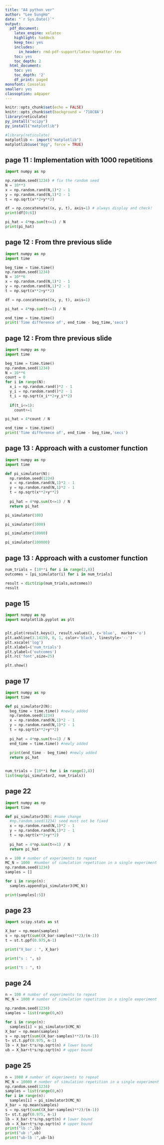 ```yaml
---
title: "A4 python ver"
author: "Lee SungHo"
date: "`r Sys.Date()`"
output:
  pdf_document:
    latex_engine: xelatex
    highlight: haddock
    keep_tex: yes
    includes:
      in_header: rmd-pdf-support/latex-topmatter.tex
    toc: yes
    toc_depth: 2
  html_document:
    toc: yes
    toc_depth: '2'
    df_print: paged
monofont: Consolas
smaller: yes
classoption: a4paper
---
```


```r
knitr::opts_chunk$set(echo = FALSE)
knitr::opts_chunk$set(background = '718CBA')
library(reticulate)
py_install("scipy")
py_install("matplotlib")
```

```r
#library(reticulate)
matplotlib <- import("matplotlib")
matplotlib$use("Agg", force = TRUE)
```

\newpage

## page 11 : Implementation with 1000 repetitions
```python
import numpy as np

np.random.seed(1234) # fix the random seed
N = 10**3
x = np.random.rand(N,1)*2 - 1 
y = np.random.rand(N,1)*2 - 1
t = np.sqrt(x**2+y**2) 

df = np.concatenate((x, y, t), axis=1) # always display and check!
print(df[0:6])

pi_hat = 4*np.sum(t<=1) / N
print(pi_hat)
```


\newpage
## page 12 : From thre previous slide
```python
import numpy as np
import time

beg_time = time.time()
np.random.seed(1234) 
N = 10**6
x = np.random.rand(N,1)*2 - 1 
y = np.random.rand(N,1)*2 - 1
t = np.sqrt(x**2+y**2) 

df = np.concatenate((x, y, t), axis=1) 

pi_hat = 4*np.sum(t<=1) / N

end_time = time.time()
print('Time difference of', end_time - beg_time,'secs')

```

## page 12 : From thre previous slide
```python
import numpy as np
import time

beg_time = time.time()
np.random.seed(1234)
N = 10**6
count = 0
for i in range(N):
  x_i = np.random.rand()*2 - 1 
  y_i = np.random.rand()*2 - 1
  t_i = np.sqrt(x_i**2+y_i**2)
  
  if(t_i<=1):
    count+=1

pi_hat = 4*count / N

end_time = time.time()
print('Time difference of', end_time - beg_time,'secs')

```

\newpage
## page 13 : Approach with a customer function

```python
import numpy as np
import time

def pi_simulator(N):
  np.random.seed(1234)
  x = np.random.rand(N,1)*2 - 1 
  y = np.random.rand(N,1)*2 - 1
  t = np.sqrt(x**2+y**2) 
  
  pi_hat = 4*np.sum(t<=1) / N
  return pi_hat

```

```python

pi_simulator(100)

```
```python

pi_simulator(1000)

```

```python

pi_simulator(10000)

```

```python

pi_simulator(100000)

```

## page 13 : Approach with a customer function

```python
num_trials = [10**i for i in range(2,8)]
outcomes = [pi_simulator(i) for i in num_trials]

result = dict(zip(num_trials,outcomes))
result
```
\newpage
## page 15

```python

import numpy as np
import matplotlib.pyplot as plt


plt.plot(result.keys(), result.values(), c='blue',  marker='o')
plt.axhline(3.14159, 0, 1, color='black', linestyle='--')
plt.xscale('log')
plt.xlabel=('num_trials')
plt.ylabel=('outcomes')
plt.rc('font',size=25)

plt.show()

```


\newpage
## page 17
```python
import numpy as np
import time

def pi_simulator2(N):
  beg_time = time.time() #newly added
  np.random.seed(1234)
  x = np.random.rand(N,1)*2 - 1 
  y = np.random.rand(N,1)*2 - 1
  t = np.sqrt(x**2+y**2) 
  
  pi_hat = 4*np.sum(t<=1) / N
  end_time = time.time() #newly added
  
  print(end_time - beg_time) #newly added
  return pi_hat


num_trials = [10**i for i in range(2,8)]
list(map(pi_simulator2, num_trials))
```

\newpage
## page 22
```python
import numpy as np
import time

def pi_simulator3(N): #name change
  #np.random.seed(1234) seed must not be fixed
  x = np.random.rand(N,1)*2 - 1 
  y = np.random.rand(N,1)*2 - 1
  t = np.sqrt(x**2+y**2) 
  
  pi_hat = 4*np.sum(t<=1) / N
  return pi_hat

n = 100 # number of experiments to repeat
MC_N = 1000  #number of simulation repetition in a single experiment
np.random.seed(1234)
samples = []

for i in range(n):
  samples.append(pi_simulator3(MC_N))

print(samples[:5])
```


\newpage
## page 23


```python
import scipy.stats as st

X_bar = np.mean(samples)
s = np.sqrt(sum((X_bar-samples)**2)/(n-1))
t = st.t.ppf(0.975,n-1)

print("X_bar : ", X_bar)

print("s : ", s)

print("t : ", t)

```
\newpage
## page 24
```python
n = 100 # number of experiments to repeat
MC_N = 1000 # number of simulation repetition in a single experiment

np.random.seed(1234)
samples = list(range(0,n))

for i in range(n): 
  samples[i] = pi_simulator3(MC_N) 
X_bar = np.mean(samples)
s = np.sqrt(sum((X_bar-samples)**2)/(n-1))
t= st.t.ppf(0.975, n-1)
lb = X_bar-t*s/np.sqrt(n) # lower bound
ub = X_bar+t*s/np.sqrt(n) # upper bound
```

\newpage
## page 25
```python
n = 1000 # number of experiments to repeat
MC_N = 10000 # number of simulation repetition in a single experiment
np.random.seed(1234)
samples = list(range(0,n))
for i in range(n): 
  samples[i] = pi_simulator3(MC_N) 
X_bar = np.mean(samples)
s = np.sqrt(sum((X_bar-samples)**2)/(n-1))
t= st.t.ppf(0.975, n-1)
lb = X_bar-t*s/np.sqrt(n) # lower bound
ub = X_bar+t*s/np.sqrt(n) # upper bound
print("lb :",lb)
print("ub :",ub)
print("ub-lb :",ub-lb)
```


